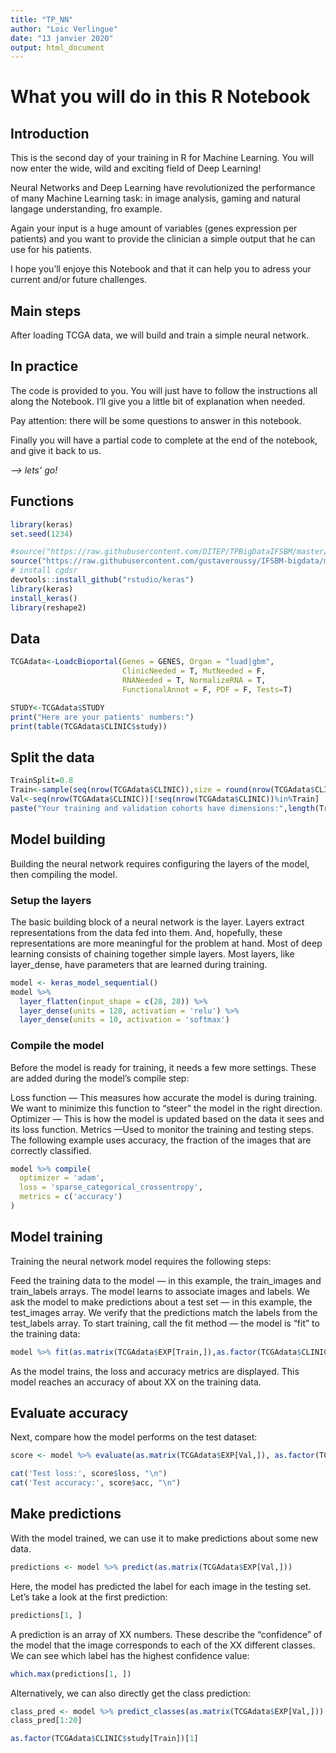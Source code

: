 ```yaml
---
title: "TP_NN"
author: "Loic Verlingue"
date: "13 janvier 2020"
output: html_document
---
```

# What you will do in this R Notebook

## Introduction
This is the second day of your training in R for Machine Learning. You will now enter the wide, wild and exciting field of Deep Learning!

Neural Networks and Deep Learning have revolutionized the performance of many Machine Learning task: in image analysis, gaming and natural langage understanding, fro example.

Again your input is a huge amount of variables (genes expression per patients) and you want to provide the clinician a simple output that he can use for his patients.

I hope you'll enjoye this Notebook and that it can help you to adress your current and/or future challenges.

## Main steps
After loading TCGA data, we will build and train a simple neural network.

## In practice
The code is provided to you. You will just have to follow the instructions all along the Notebook.
I'll give you a little bit of explanation when needed. 

Pay attention: there will be some questions to answer in this notebook.

Finally you will have a partial code to complete at the end of the notebook, and give it back to us.

*--> lets' go!*

## Functions
```r
library(keras)
set.seed(1234)
```

```r
#source("https://raw.githubusercontent.com/DITEP/TPBigDataIFSBM/master/LoadcBioportal150119.R")
source("https://raw.githubusercontent.com/gustaveroussy/IFSBM-bigdata/master/TP_IFSBM_module12/LoadcBioportal150119.R")
# install cgdsr
devtools::install_github("rstudio/keras")
library(keras)
install_keras()
library(reshape2)
```


## Data
```r

TCGAdata<-LoadcBioportal(Genes = GENES, Organ = "luad|gbm", 
                         ClinicNeeded = T, MutNeeded = F, 
                         RNANeeded = T, NormalizeRNA = T, 
                         FunctionalAnnot = F, PDF = F, Tests=T)

STUDY<-TCGAdata$STUDY
print("Here are your patients' numbers:")
print(table(TCGAdata$CLINIC$study))

```

## Split the data
```r
TrainSplit=0.8
Train<-sample(seq(nrow(TCGAdata$CLINIC)),size = round(nrow(TCGAdata$CLINIC)*TrainSplit) )
Val<-seq(nrow(TCGAdata$CLINIC))[!seq(nrow(TCGAdata$CLINIC))%in%Train]
paste("Your training and validation cohorts have dimensions:",length(Train),",", length(Val))
```

## Model building
Building the neural network requires configuring the layers of the model, then compiling the model.

### Setup the layers
The basic building block of a neural network is the layer. Layers extract representations from the data fed into them. And, hopefully, these representations are more meaningful for the problem at hand.
Most of deep learning consists of chaining together simple layers. Most layers, like layer_dense, have parameters that are learned during training.
```r
model <- keras_model_sequential()
model %>%
  layer_flatten(input_shape = c(28, 28)) %>%
  layer_dense(units = 128, activation = 'relu') %>%
  layer_dense(units = 10, activation = 'softmax')
```

### Compile the model
Before the model is ready for training, it needs a few more settings. These are added during the model’s compile step:

Loss function — This measures how accurate the model is during training. We want to minimize this function to “steer” the model in the right direction.
Optimizer — This is how the model is updated based on the data it sees and its loss function.
Metrics —Used to monitor the training and testing steps. The following example uses accuracy, the fraction of the images that are correctly classified.
```r
model %>% compile(
  optimizer = 'adam', 
  loss = 'sparse_categorical_crossentropy',
  metrics = c('accuracy')
)
```


## Model training
Training the neural network model requires the following steps:

Feed the training data to the model — in this example, the train_images and train_labels arrays.
The model learns to associate images and labels.
We ask the model to make predictions about a test set — in this example, the test_images array. We verify that the predictions match the labels from the test_labels array.
To start training, call the fit method — the model is “fit” to the training data:

```r
model %>% fit(as.matrix(TCGAdata$EXP[Train,]),as.factor(TCGAdata$CLINIC$study[Train]), epochs = 5)
```

As the model trains, the loss and accuracy metrics are displayed. This model reaches an accuracy of about XX on the training data.

## Evaluate accuracy
Next, compare how the model performs on the test dataset:
```r
score <- model %>% evaluate(as.matrix(TCGAdata$EXP[Val,]), as.factor(TCGAdata$CLINIC$study[Train]))

cat('Test loss:', score$loss, "\n")
cat('Test accuracy:', score$acc, "\n")
```

## Make predictions
With the model trained, we can use it to make predictions about some new data.
```r
predictions <- model %>% predict(as.matrix(TCGAdata$EXP[Val,]))
```

Here, the model has predicted the label for each image in the testing set. Let’s take a look at the first prediction:

```r
predictions[1, ]
```
A prediction is an array of XX numbers. These describe the “confidence” of the model that the image corresponds to each of the XX different classes. We can see which label has the highest confidence value:

```r
which.max(predictions[1, ])
```

Alternatively, we can also directly get the class prediction:
```r
class_pred <- model %>% predict_classes(as.matrix(TCGAdata$EXP[Val,]))
class_pred[1:20]
```

```r
as.factor(TCGAdata$CLINIC$study[Train])[1]
```
